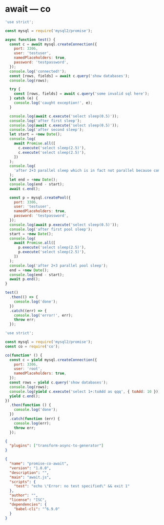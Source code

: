 
# await — co

<Tabs>
  <TabItem value='await.js' default>

```js
'use strict';

const mysql = require('mysql2/promise');

async function test() {
  const c = await mysql.createConnection({
    port: 3306,
    user: 'testuser',
    namedPlaceholders: true,
    password: 'testpassword',
  });
  console.log('connected!');
  const [rows, fields] = await c.query('show databases');
  console.log(rows);

  try {
    const [rows, fields] = await c.query('some invalid sql here');
  } catch (e) {
    console.log('caught exception!', e);
  }

  console.log(await c.execute('select sleep(0.5)'));
  console.log('after first sleep');
  console.log(await c.execute('select sleep(0.5)'));
  console.log('after second sleep');
  let start = +new Date();
  console.log(
    await Promise.all([
      c.execute('select sleep(2.5)'),
      c.execute('select sleep(2.5)'),
    ])
  );
  console.log(
    'after 2+3 parallel sleep which is in fact not parallel because commands are queued per connection'
  );
  let end = +new Date();
  console.log(end - start);
  await c.end();

  const p = mysql.createPool({
    port: 3306,
    user: 'testuser',
    namedPlaceholders: true,
    password: 'testpassword',
  });
  console.log(await p.execute('select sleep(0.5)'));
  console.log('after first pool sleep');
  start = +new Date();
  console.log(
    await Promise.all([
      p.execute('select sleep(2.5)'),
      p.execute('select sleep(2.5)'),
    ])
  );
  console.log('after 2+3 parallel pool sleep');
  end = +new Date();
  console.log(end - start);
  await p.end();
}

test()
  .then(() => {
    console.log('done');
  })
  .catch((err) => {
    console.log('error!', err);
    throw err;
  });
```

  </TabItem>
  <TabItem value='co.js' default>

```js
'use strict';

const mysql = require('mysql2/promise');
const co = require('co');

co(function* () {
  const c = yield mysql.createConnection({
    port: 3306,
    user: 'root',
    namedPlaceholders: true,
  });
  const rows = yield c.query('show databases');
  console.log(rows);
  console.log(yield c.execute('select 1+:toAdd as qqq', { toAdd: 10 }));
  yield c.end();
})
  .then(function () {
    console.log('done');
  })
  .catch(function (err) {
    console.log(err);
    throw err;
  });
```

  </TabItem>
  <TabItem value='.babelrc' default>

```json
{
  "plugins": ["transform-async-to-generator"]
}
```

  </TabItem>
  <TabItem value='package.json' default>

```json
{
  "name": "promise-co-await",
  "version": "1.0.0",
  "description": "",
  "main": "await.js",
  "scripts": {
    "test": "echo \"Error: no test specified\" && exit 1"
  },
  "author": "",
  "license": "ISC",
  "dependencies": {
    "babel-cli": "^6.9.0"
  }
}
```

  </TabItem>
</Tabs>
